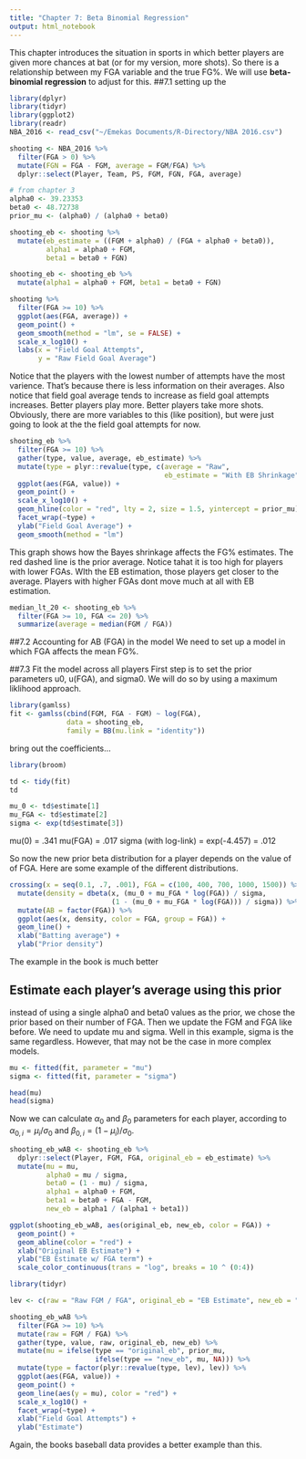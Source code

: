 ---
title: "Chapter 7: Beta Binomial Regression"
output: html_notebook
---

This chapter introduces the situation in sports in which better players are given more chances at bat (or for my version, more shots). So there is a relationship between my FGA variable and the true FG%. We will use **beta-binomial regression** to adjust for this.
##7.1  setting up the 
```{r}
library(dplyr)
library(tidyr)
library(ggplot2)
library(readr)
NBA_2016 <- read_csv("~/Emekas Documents/R-Directory/NBA 2016.csv")
```

```{r}
shooting <- NBA_2016 %>%
  filter(FGA > 0) %>%
  mutate(FGN = FGA - FGM, average = FGM/FGA) %>%
  dplyr::select(Player, Team, PS, FGM, FGN, FGA, average)

# from chapter 3
alpha0 <- 39.23353 
beta0 <- 48.72738
prior_mu <- (alpha0) / (alpha0 + beta0)

shooting_eb <- shooting %>%
  mutate(eb_estimate = ((FGM + alpha0) / (FGA + alpha0 + beta0)),
         alpha1 = alpha0 + FGM, 
         beta1 = beta0 + FGN)

shooting_eb <- shooting_eb %>%
  mutate(alpha1 = alpha0 + FGM, beta1 = beta0 + FGN)
```

```{r}
shooting %>%
  filter(FGA >= 10) %>%
  ggplot(aes(FGA, average)) +
  geom_point() +
  geom_smooth(method = "lm", se = FALSE) +
  scale_x_log10() +
  labs(x = "Field Goal Attempts", 
       y = "Raw Field Goal Average")
```
Notice that the players with the lowest number of attempts have the most varience. That's because there is less information on their averages. Also notice that field goal average tends to increase as field goal attempts increases. Better players play more. Better players take more shots. Obviously, there are more variables to this (like position), but were just going to look at the the field goal attempts for now.

```{r}
shooting_eb %>%
  filter(FGA >= 10) %>%
  gather(type, value, average, eb_estimate) %>%
  mutate(type = plyr::revalue(type, c(average = "Raw",
                                      eb_estimate = "With EB Shrinkage"))) %>%
  ggplot(aes(FGA, value)) +
  geom_point() +
  scale_x_log10() +
  geom_hline(color = "red", lty = 2, size = 1.5, yintercept = prior_mu) +
  facet_wrap(~type) +
  ylab("Field Goal Average") +
  geom_smooth(method = "lm")
```
This graph shows how the Bayes shrinkage affects the FG% estimates. The red dashed line is the prior average. Notice tahat it is too high for players with lower FGAs. WIth the EB estimation, those players get closer to the average. Players with higher FGAs dont move much at all with EB estimation.

```{r}
median_lt_20 <- shooting_eb %>%
  filter(FGA >= 10, FGA <= 20) %>%
  summarize(average = median(FGM / FGA))
```

##7.2 Accounting for AB (FGA) in the model
We need to set up a model in which FGA affects the mean FG%.

##7.3 Fit the model across all players
First step is to set the prior parameters u0, u(FGA), and sigma0. We will do so by using a maximum liklihood approach.

```{r}
library(gamlss)
fit <- gamlss(cbind(FGM, FGA - FGM) ~ log(FGA),
              data = shooting_eb,
              family = BB(mu.link = "identity"))
```

bring out the coefficients...
```{r}
library(broom)

td <- tidy(fit)
td
```
```{r}
mu_0 <- td$estimate[1]
mu_FGA <- td$estimate[2]
sigma <- exp(td$estimate[3])
```

mu(0) = .341
mu(FGA) = .017
sigma (with log-link) = exp(-4.457) = .012

So now the new prior beta distribution for a player depends on the value of of FGA. Here are some example of the different distributions.
```{r}
crossing(x = seq(0.1, .7, .001), FGA = c(100, 400, 700, 1000, 1500)) %>%
  mutate(density = dbeta(x, (mu_0 + mu_FGA * log(FGA)) / sigma,
                         (1 - (mu_0 + mu_FGA * log(FGA))) / sigma)) %>%
  mutate(AB = factor(FGA)) %>%
  ggplot(aes(x, density, color = FGA, group = FGA)) +
  geom_line() +
  xlab("Batting average") +
  ylab("Prior density")
```
The example in the book is much better

## Estimate each player's average using this prior
instead of using a single alpha0 and beta0 values as the prior, we chose the prior based on their number of FGA. Then we update the FGM and FGA like before. We need to update mu and sigma. Well in this example, sigma is the same regardless. However, that may not be the case in more complex models.

```{r}
mu <- fitted(fit, parameter = "mu")
sigma <- fitted(fit, parameter = "sigma")

head(mu)
head(sigma)
```

Now we can calculate $\alpha_0$ and $\beta_0$ parameters for each player, according to $\alpha_{0,i}=\mu_i / \sigma_0$ and $\beta_{0,i}=(1-\mu_i) / \sigma_0$. 

```{r}
shooting_eb_wAB <- shooting_eb %>%
  dplyr::select(Player, FGM, FGA, original_eb = eb_estimate) %>%
  mutate(mu = mu,
         alpha0 = mu / sigma,
         beta0 = (1 - mu) / sigma,
         alpha1 = alpha0 + FGM,
         beta1 = beta0 + FGA - FGM,
         new_eb = alpha1 / (alpha1 + beta1))

ggplot(shooting_eb_wAB, aes(original_eb, new_eb, color = FGA)) +
  geom_point() +
  geom_abline(color = "red") +
  xlab("Original EB Estimate") +
  ylab("EB Estimate w/ FGA term") +
  scale_color_continuous(trans = "log", breaks = 10 ^ (0:4))
```

```{r}
library(tidyr)

lev <- c(raw = "Raw FGM / FGA", original_eb = "EB Estimate", new_eb = "EB w/ Regression")

shooting_eb_wAB %>%
  filter(FGA >= 10) %>%
  mutate(raw = FGM / FGA) %>%
  gather(type, value, raw, original_eb, new_eb) %>%
  mutate(mu = ifelse(type == "original_eb", prior_mu,
                     ifelse(type == "new_eb", mu, NA))) %>%
  mutate(type = factor(plyr::revalue(type, lev), lev)) %>%
  ggplot(aes(FGA, value)) +
  geom_point() +
  geom_line(aes(y = mu), color = "red") +
  scale_x_log10() +
  facet_wrap(~type) +
  xlab("Field Goal Attempts") +
  ylab("Estimate")
```
Again, the books baseball data provides a better example than this.


